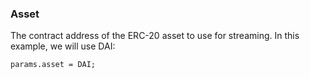 ### Asset

The contract address of the ERC-20 asset to use for streaming. In this example, we will use DAI:

```solidity
params.asset = DAI;
```
